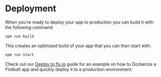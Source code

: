<Meta
  title='Getting Started: Deployment'
  description='Learn how to deploy a new Firebolt app.'
/>

# Deployment

When you're ready to deploy your app to production you can build it with the following command

```bash
npm run build
```

This creates an optimized build of your app that you can then start with:

```bash
npm run start
```

Check out our [Deploy to fly.io](/docs/guides/deploy-to-fly) guide for an example on how to Dockerize a Firebolt app and quickly deploy it to a production environment.
